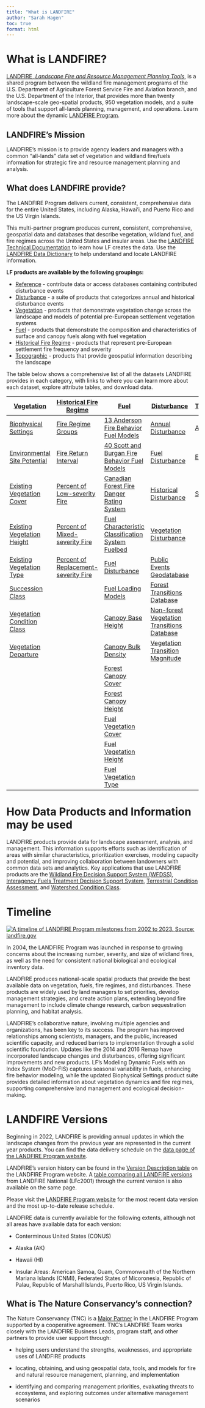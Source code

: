 ```yaml
---
title: "What is LANDFIRE"
author: "Sarah Hagen"
toc: true
format: html
---
```


# What is LANDFIRE?

[LANDFIRE, *Landscape Fire and Resource Management Planning Tools*](https://www.landfire.gov/), is a shared program between the wildland fire management programs of the U.S. Department of Agriculture Forest Service Fire and Aviation branch, and the U.S. Department of the Interior, that provides more than twenty landscape-scale geo-spatial products, 950 vegetation models, and a suite of tools that support all-lands planning, management, and operations. Learn more about the dynamic [LANDFIRE Program](https://landfire.gov/index.php).

## LANDFIRE's Mission

LANDFIRE's mission is to provide agency leaders and managers with a common "all-lands" data set of vegetation and wildland fire/fuels information for strategic fire and resource management planning and analysis.

## What does LANDFIRE provide?

The LANDFIRE Program delivers current, consistent, comprehensive data for the entire United States, including Alaska, Hawai'i, and Puerto Rico and the US Virgin Islands.

This multi-partner program produces current, consistent, comprehensive, geospatial data and databases that describe vegetation, wildland fuel, and fire regimes across the United States and insular areas. Use the [LANDFIRE Technical Documentation](https://pubs.usgs.gov/publication/ofr20231045) to learn how LF creates the data. Use the [LANDFIRE Data Dictionary](https://www.landfire.gov/sites/default/files/documents/LF_Data_Dictionary.pdf) to help understand and locate LANDFIRE information.

**LF products are available by the following groupings:**

-   [Reference](https://landfire.gov/reference) - contribute data or access databases containing contributed disturbance events
-   [Disturbance](https://landfire.gov/disturbance) - a suite of products that categorizes annual and historical disturbance events
-   [Vegetation](https://landfire.gov/vegetation) - products that demonstrate vegetation change across the landscape and models of potential pre-European settlement vegetation systems
-   [Fuel](https://landfire.gov/fuel) - products that demonstrate the composition and characteristics of surface and canopy fuels along with fuel vegetation
-   [Historical Fire Regime](https://landfire.gov/fire-regime) - products that represent pre-European settlement fire frequency and severity
-   [Topographic](https://landfire.gov/topographic) - products that provide geospatial information describing the landscape

The table below shows a comprehensive list of all the datasets LANDFIRE provides in each category, with links to where you can learn more about each dataset, explore attribute tables, and download data.

| [Vegetation](https://landfire.gov/vegetation)                       | [Historical Fire Regime](https://landfire.gov/fire-regime)                   | [Fuel](https://landfire.gov/fuel)                                                   | [Disturbance](https://landfire.gov/disturbance)                                                   | [Topographic](https://landfire.gov/topographic)         | [Reference](https://landfire.gov/reference)                               |
|---------------------------------------------------------------------|------------------------------------------------------------------------------|-------------------------------------------------------------------------------------|---------------------------------------------------------------------------------------------------|---------------------------------------------------------|---------------------------------------------------------------------------|
| [Biophysical Settings](https://landfire.gov/vegetation/bps)         | [Fire Regime Groups](https://landfire.gov/fire-regime/frg)                   | [13 Anderson Fire Behavior Fuel Models](https://landfire.gov/fuel/fbfm13)           | [Annual Disturbance](https://landfire.gov/disturbance/annualdisturbance)                          | [Aspect](https://landfire.gov/topographic/aspect)       | [Public Events Geodatabase](https://landfire.gov/reference/publicevents)  |
| [Environmental Site Potential](https://landfire.gov/vegetation/esp) | [Fire Return Interval](https://landfire.gov/fire-regime/fri)                 | [40 Scott and Burgan Fire Behavior Fuel Models](https://landfire.gov/fuel/fbfm40)   | [Fuel Disturbance](https://landfire.gov/fuel/fdist)                                               | [Elevation](https://landfire.gov/topographic/elevation) | [Public Reference Database (LFRDB)](https://landfire.gov/reference/lfrdb) |
| [Existing Vegetation Cover](https://landfire.gov/vegetation/evc)    | [Percent of Low-severity Fire](https://landfire.gov/fire-regime/pls)         | [Canadian Forest Fire Danger Rating System](https://landfire.gov/fuel/cffdrs)       | [Historical Disturbance](https://landfire.gov/disturbance/hdist)                                  | [Slope](https://landfire.gov/topographic/slope)         |                                                                           |
| [Existing Vegetation Height](https://landfire.gov/vegetation/evh)   | [Percent of Mixed-severity Fire](https://landfire.gov/fire-regime/pms)       | [Fuel Characteristic Classification System Fuelbed](https://landfire.gov/fuel/fccs) | [Vegetation Disturbance](https://landfire.gov/disturbance/vdist)                                  |                                                         |                                                                           |
| [Existing Vegetation Type](https://landfire.gov/vegetation/evt)     | [Percent of Replacement-severity Fire](https://landfire.gov/fire-regime/prs) | [Fuel Disturbance](https://landfire.gov/fuel/fdist)                                 | [Public Events Geodatabase](https://landfire.gov/reference/publicevents)                          |                                                         |                                                                           |
| [Succession Class](https://landfire.gov/vegetation/sclass)          |                                                                              | [Fuel Loading Models](https://landfire.gov/fuel/flm)                                | [Forest Transitions Database](https://landfire.gov/disturbance/lf_transitiontbls)                 |                                                         |                                                                           |
| [Vegetation Condition Class](https://landfire.gov/vegetation/vcc)   |                                                                              | [Canopy Base Height](https://landfire.gov/fuel/cbh)                                 | [Non-forest Vegetation Transitions Database](https://landfire.gov/disturbance/lf_ntransitiontbls) |                                                         |                                                                           |
| [Vegetation Departure](https://landfire.gov/vegetation/vdep)        |                                                                              | [Canopy Bulk Density](https://landfire.gov/fuel/cbd)                                | [Vegetation Transition Magnitude](https://landfire.gov/disturbance/vtm)                           |                                                         |                                                                           |
|                                                                     |                                                                              | [Forest Canopy Cover](https://landfire.gov/fuel/cc)                                 |                                                                                                   |                                                         |                                                                           |
|                                                                     |                                                                              | [Forest Canopy Height](https://landfire.gov/fuel/ch)                                |                                                                                                   |                                                         |                                                                           |
|                                                                     |                                                                              | [Fuel Vegetation Cover](https://landfire.gov/fuel/fvc)                              |                                                                                                   |                                                         |                                                                           |
|                                                                     |                                                                              | [Fuel Vegetation Height](https://landfire.gov/fuel/fvh)                             |                                                                                                   |                                                         |                                                                           |
|                                                                     |                                                                              | [Fuel Vegetation Type](https://landfire.gov/fuel/fvt)                               |                                                                                                   |                                                         |                                                                           |

# How Data Products and Information may be used

LANDFIRE products provide data for landscape assessment, analysis, and management. This information supports efforts such as identification of areas with similar characteristics, prioritization exercises, modeling capacity and potential, and improving collaboration between landowners with common data sets and analytics. Key applications that use LANDFIRE products are the [Wildland Fire Decision Support System (WFDSS)](https://wfdss.usgs.gov/), [Interagency Fuels Treatment Decision Support System](https://iftdss.firenet.gov/landing_page/), [Terrestrial Condition Assessment](https://terrestrial-condition-assessment-usfs.hub.arcgis.com/), and [Watershed Condition Class](https://www.fs.usda.gov/naturalresources/watershed/condition_framework.shtml).

# Timeline

[![A timeline of LANDFIRE Program milestones from 2002 to 2023. Source: landfire.gov](images/LF_timeline.png){fig-alt="LANDFIRE milestones from 2002 - 2023. In 2002 the LANDFIRE Project began. In 2004 rapid assessment began. In 2009 LANDFIRE released the first LANDFIRE version (LF National) and the LANDFIRE program was initiated. Between 2009 and 2022, five updates were completed as time allowed. In 2022, LANDFIRE began the annual update process with new versions released in 2022 and 2023." fig-align="center"}](https://landfire.gov/about-landfire)

In 2004, the LANDFIRE Program was launched in response to growing concerns about the increasing number, severity, and size of wildland fires, as well as the need for consistent national biological and ecological inventory data.

LANDFIRE produces national-scale spatial products that provide the best available data on vegetation, fuels, fire regimes, and disturbances. These products are widely used by land managers to set priorities, develop management strategies, and create action plans, extending beyond fire management to include climate change research, carbon sequestration planning, and habitat analysis.

LANDFIRE’s collaborative nature, involving multiple agencies and organizations, has been key to its success. The program has improved relationships among scientists, managers, and the public, increased scientific capacity, and reduced barriers to implementation through a solid scientific foundation. Updates like the 2014 and 2016 Remap have incorporated landscape changes and disturbances, offering significant improvements and new products. LF’s Modeling Dynamic Fuels with an Index System (MoD-FIS) captures seasonal variability in fuels, enhancing fire behavior modeling, while the updated Biophysical Settings product suite provides detailed information about vegetation dynamics and fire regimes, supporting comprehensive land management and ecological decision-making.

# LANDFIRE Versions

Beginning in 2022, LANDFIRE is providing annual updates in which the landscape changes from the previous year are represented in the current year products. You can find the data delivery schedule on the [data page of the LANDFIRE Program website](https://landfire.gov/data#schedule).

LANDFIRE’s version history can be found in the [Version Description table](https://landfire.gov/data/comparison-table) on the LANDFIRE Program website. A [table comparing all LANDFIRE versions](https://landfire.gov/data/comparison-table) from LANDFIRE National (LFc2001) through the current version is also available on the same page.

::: callout-note
Please visit the [LANDFIRE Program website](https://landfire.gov/data) for the most recent data version and the most up-to-date release schedule.
:::

LANDFIRE data is currently available for the following extents, although not all areas have available data for each version:

-   Conterminous United States (CONUS)

-   Alaska (AK)

-   Hawaii (HI)

-   Insular Areas: American Samoa, Guam, Commonwealth of the Northern Mariana Islands (CNMI), Federated States of Micoronesia, Republic of Palau, Republic of Marshall Islands, Puerto Rico, US Virgin Islands.

## What is The Nature Conservancy’s connection?

The Nature Conservancy (TNC) is a [Major Partner](https://www.landfire.gov/about-landfire/lfpartners) in the LANDFIRE Program supported by a cooperative agreement. TNC’s LANDFIRE Team works closely with the LANDFIRE Business Leads, program staff, and other partners to provide user support through:

-   helping users understand the strengths, weaknesses, and appropriate uses of LANDFIRE products

-   locating, obtaining, and using geospatial data, tools, and models for fire and natural resource management, planning, and implementation

-   identifying and comparing management priorities, evaluating threats to ecosystems, and exploring outcomes under alternative management scenarios
